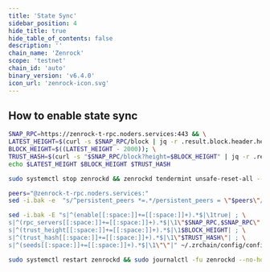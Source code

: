 ```yaml
---
title: 'State Sync'
sidebar_position: 4
hide_title: true
hide_table_of_contents: false
description: ''
chain_name: 'Zenrock'
scope: 'testnet'
chain_id: 'auto'
binary_version: 'v6.4.0'
icon_url: 'zenrock-icon.svg'
---
```



<PageTitle
  iconUrl="img/zenrock-icon.svg"
  title="Zenrock State Sync"
  chainId="auto"
  version="v6.4.0"
/>

## How to enable state sync

```bash
SNAP_RPC=https://zenrock-t-rpc.noders.services:443 && \
LATEST_HEIGHT=$(curl -s $SNAP_RPC/block | jq -r .result.block.header.height); \
BLOCK_HEIGHT=$((LATEST_HEIGHT - 2000)); \
TRUST_HASH=$(curl -s "$SNAP_RPC/block?height=$BLOCK_HEIGHT" | jq -r .result.block_id.hash) && \
echo $LATEST_HEIGHT $BLOCK_HEIGHT $TRUST_HASH
```

```bash
sudo systemctl stop zenrockd && zenrockd tendermint unsafe-reset-all --home ~/.zrchain --keep-addr-book
```

```bash
peers="@zenrock-t-rpc.noders.services:"
sed -i.bak -e  "s/^persistent_peers *=.*/persistent_peers = \"$peers\"/" ~/.zrchain/config/config.toml
```

```bash
sed -i.bak -E "s|^(enable[[:space:]]+=[[:space:]]+).*$|\1true| ; \
s|^(rpc_servers[[:space:]]+=[[:space:]]+).*$|\1\"$SNAP_RPC,$SNAP_RPC\"| ; \
s|^(trust_height[[:space:]]+=[[:space:]]+).*$|\1$BLOCK_HEIGHT| ; \
s|^(trust_hash[[:space:]]+=[[:space:]]+).*$|\1\"$TRUST_HASH\"| ; \
s|^(seeds[[:space:]]+=[[:space:]]+).*$|\1\"\"|" ~/.zrchain/config/config.toml
```

```bash
sudo systemctl restart zenrockd && sudo journalctl -fu zenrockd --no-hostname -o cat
```
